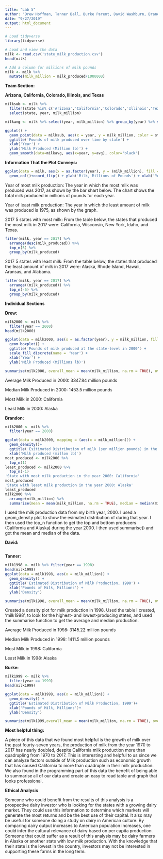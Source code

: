 ---
title: "Lab 5"
author: "Drew Hoffman, Tanner Ball, Burke Parent, David Washburn, Brandon Nelsen"
date: "9/27/2019"
output: html_document
---

```{r inlcude = FALSE}
# Load tidyverse
library(tidyverse)

# Load and view the data
milk <- read.csv('state_milk_production.csv')
head(milk)

# Add a column for millions of milk pounds
milk <- milk %>%
  mutate(milk_million = milk_produced/1000000)
```

**Team Section:**

**Arizona, California, Colorado, Illinois, and Texas**

```{r, echo=FALSE}
milksub <- milk %>%
  filter(state %in% c('Arizona','California','Colorado','Illinois','Texas')) %>%
  select(state, year, milk_million)

milkavg <- milk %>% select(year, milk_million) %>% group_by(year) %>% summarise(avg = sum(milk_million)/50)

ggplot() +
  geom_point(data = milksub, aes(x = year, y = milk_million, color = state)) + 
  ggtitle('Pounds of milk produced over time by state') +
  xlab('Year') +
  ylab('Milk Produced (Million lb)') +
  geom_smooth(data=milkavg, aes(x=year, y=avg), color='black')
```

**Information That the Plot Conveys:**

```{r, echo = FALSE}
ggplot(data = milk, aes(x = as.factor(year), y = (milk_million), fill = as.factor(year), width = .25)) +
  geom_col()+coord_flip() + ylab('Milk, Millions of Pounds') + xlab('Year') + labs(fill = 'Year by Color')
```


Year of most milk production: The year in which the most milk was produced was 2017, as shown by the bar shart below. The chart shows the total milk produced in millions of pounds for each year.

Year of least milk production: The year in which the least amount of milk was produced is 1975, as shown by the graph.

2017 5 states with most milk: From the table below, the states that produced the most milk in 2017 were: California, Wisconsin, New York, Idaho, and Texas.
```{r}
filter(milk, year == 2017) %>%
  arrange(desc(milk_produced)) %>%
  top_n(5) %>%
  group_by(milk_produced)
```


2017 5 states with least milk: From the table below, the states that produced the least amount of milk in 2017 were: Alaska, Rhode Island, Hawaii, Aransas, and Alabama.
```{r}
filter(milk, year == 2017) %>%
  arrange((milk_produced)) %>%
  top_n(-5) %>%
  group_by(milk_produced)
```

**Individual Sections**

**Drew:**

```{r, echo=FALSE}
milk2000 <- milk %>%
  filter(year == 2000)
head(milk2000)

ggplot(data = milk2000, aes(x = as.factor(year), y = milk_million, fill = as.factor(year))) +
  geom_boxplot() +
  ggtitle('Pounds of milk produced at the state-level in 2000') + 
  scale_fill_discrete(name = 'Year') + 
  xlab('Year') +
  ylab('Milk Produced (Millions lb)')

summarise(milk2000, overall_mean = mean(milk_million, na.rm = TRUE), overall_median = median(milk_million, na.rm = TRUE))

```

Average Milk Produced in 2000: 3347.84 million pounds

Median Milk Produced in 2000: 1453.5 million pounds

Most Milk in 2000: California

Least Milk in 2000: Alaska

**Brandon:**

```{r, echo=FALSE}
milk2000 <- milk %>%
  filter(year == 2000)

ggplot(data = milk2000, mapping = (aes(x = milk_million))) +
  geom_density()+
  ggtitle('Esitimated Distribution of milk (per million pounds) in the year 2000')+
  xlab('Milk produced (millon lb)')
most_produced <- milk2000 %>%
  top_n(1)
least_produced <- milk2000 %>%
  top_n(-1)
'State with most milk production in the year 2000: California'
most_produced
'State with least milk production in the year 2000: Alaska'
least_produced
milk2000 %>%
  arrange(milk_million) %>%
  summarise(mean = mean(milk_million, na.rm = TRUE), median = median(milk_million, na.rm = TRUE))
```
I used the milk production data from my birth year, 2000. I used a geom_density plot to show the esimated distribution of during that year. I then used the top_n function to get the top and bottom producers (California and Alaska) during the year 2000. I then used summarise() and got the mean and median of the data.


**David:**

```{r, echo=FALSE}

```

**Tanner:**

```{r, echo=FALSE}
milk1998 <- milk %>% filter(year == 1998)
head(milk1998)
ggplot(data = milk1998, aes(x = milk_million)) +
  geom_density() +
  ggtitle('Estimated Distribution of Milk Production, 1998') +
  xlab('Pounds of Milk, Millions') +
  ylab('Density')

summarise(milk1998, overall_mean = mean(milk_million, na.rm = TRUE), overall_median = median(milk_million, na.rm = TRUE))
```

Created a density plot for milk production in 1998. Used the table I created, 'milk1998', to look for the highest- and lowest-producing states, and used the summarise function to get the average and median production.

Average Milk Produced in 1998: 3145.22 million pounds

Median Milk Produced in 1998: 1411.5 million pounds

Most Milk in 1998: California

Least Milk in 1998: Alaska

**Burke:**

```{r, echo=FALSE}
milk1999 <- milk %>%
  filter(year == 1999)
head(milk1999)

ggplot(data = milk1999, aes(x = milk_million)) +
  geom_density() + 
  ggtitle('Estimated Distribution of Milk Production, 1999')+
  xlab('Pounds of Milk, Millions')+
  ylab('Density')

summarize(milk1999,overall_mean = mean(milk_million, na.rm = TRUE), overall_median = median(milk_million, na.rm = TRUE))
```

**Most helpful thing:**

A piece of this data that we found most helpful is the growth of milk over the past fourty-seven years, the production of milk from the year 1970 to 2017 has nearly doubled, despite California milk production more than quadrupling from 1970 to 2017. This is interesting and helpful to us since we can analyze factors outside of Milk production such as economic growth that has caused California to more than quadruple in their milk production. We also found in the programming part of this data the benefit of being able to summarise all of our data and create an easy to read table and graph that looks professional.

**Ethical Analysis**

Someone who could benefit from the results of this analysis is a prospective dairy investor who is looking for the states with a growing dairy market. They could use this information to determine which markets will generate the most returns and be the best use of their capital. It also may be useful for someone doing a study on dairy in American culture. By comparing dairy output increases to American population increases, one could infer the cultural relevance of dairy based on per capita production.  Someone that could suffer as a result of this analysis may be dairy farmers in Alaska or another state with low milk production. With the knowledge that their state is the lowest in the country, investors may not be interested in supporting these farms in the long term. 
